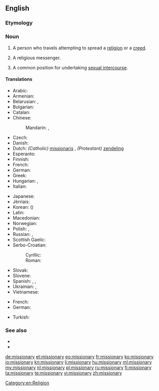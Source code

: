 ==English==

===Etymology===
{{suffix|mission|ary}}

===Noun===
{{en-noun|missionar|ies}}

# A person who travels attempting to spread a [[religion]] or a [[creed]].
# {{pejorative}} A religious messenger.
# {{uncountable}} A common position for undertaking [[sexual intercourse]].

====Translations====
{{trans-top|person traveling to spread a religion}}
* Arabic: {{t-|ar|مبشر|m|tr=mubáššir|sc=Arab}}
* Armenian: {{t-|hy|քարոզիչ|tr=kʿarozičʿ|sc=Armn}}
* Belarusian: {{t-|be|місіянер|m|tr=misijanér|sc=Cyrl}}, {{t-|be|місіянерка|f|tr=misijanérka|sc=Cyrl}}
* Bulgarian: {{t-|bg|мисионер|m|tr=misionér|sc=Cyrl}}
* Catalan: {{t-|ca|missioner|m}}
* Chinese:
*: Mandarin: {{t|cmn|傳教士|sc=Hani}}, {{t|cmn|传教士|tr=chuánjiàoshì|sc=Hani}}
* Czech: {{t+|cs|misionář|m}}
* Danish: {{t-|da|missionær|c}}
* Dutch: ''(Catholic)'' [[missionaris]] {{m}}, ''(Protestant)'' [[zendeling]] {{m}}
* Esperanto: {{t-|eo|misiisto}}
* Finnish: {{t-|fi|lähetyssaarnaaja}}
* French: {{t+|fr|missionnaire|m}}
* German: {{t+|de|Missionar|m}}
* Greek: {{t+|el|ιεραπόστολος|m|f|tr=ierapóstolos}}
* Hungarian: {{t+|hu|hittérítő}}, {{t+|hu|misszionárius}}
* Italian: {{t-|it|missionario|m}}
{{trans-mid}}
* Japanese: {{t-|ja|宣教師|tr=せんきょうし, senkyōshi|sc=Jpan}}
* Jèrriais: {{tø|roa-jer|missionnaithe|m|f}}
* Korean: {{t+|ko|선교사|tr=seongyosa|sc=Kore}} ({{t-|ko|宣敎師|sc=Kore}})
* Latin: {{t-|la|missionarius|m|alt=missiōnārius}}
* Macedonian: {{t-|mk|мисионер|m|tr=misioner|sc=Cyrl}}
* Norwegian: {{t-|no|misjonær|m}}
* Polish: {{t-|pl|misjonarz|m}}, {{t-|pl|misjonarka|f}}
* Russian: {{t+|ru|миссионер|m|tr=missionér|sc=Cyrl}}, {{t+|ru|миссионерка|f|tr=missionérka|sc=Cyrl}}
* Scottish Gaelic: {{t-|gd|teachdaire|m}}
* Serbo-Croatian:
*: Cyrillic: {{t-|sh|мисионар|m}}
*: Roman: {{t-|sh|misionar|m}}
* Slovak: {{t-|sk|misionár|m}}
* Slovene: {{t+|sl|misijonar|m}}
* Spanish: {{t+|es|misionero|m}}, {{t-|es|misionera|f}}, {{t+|es|misionario}}
* Ukrainian: {{t-|uk|місіонер|m|tr=misionér|sc=Cyrl}}, {{t-|uk|місіонерка|f|tr=misionérka|sc=Cyrl}}
* Vietnamese: {{t-|vi|người truyền giáo}}
{{trans-bottom}}

{{trans-top|position for sexual intercourse}}
* French: {{t+|fr|missionnaire|m}}
* German: {{t+|de|Missionarsstellung|f}}
{{trans-mid}}
* Turkish: {{t-|tr|misyoner pozisyonu}}
{{trans-bottom}}

===See also===
* {{pedialite}}
* {{pedialite|Missionary (disambiguation)}}

[[Category:en:Religion]]

[[de:missionary]]
[[et:missionary]]
[[eo:missionary]]
[[fr:missionary]]
[[ko:missionary]]
[[io:missionary]]
[[kn:missionary]]
[[li:missionary]]
[[hu:missionary]]
[[ml:missionary]]
[[my:missionary]]
[[nl:missionary]]
[[pl:missionary]]
[[ru:missionary]]
[[fi:missionary]]
[[ta:missionary]]
[[te:missionary]]
[[vi:missionary]]
[[zh:missionary]]